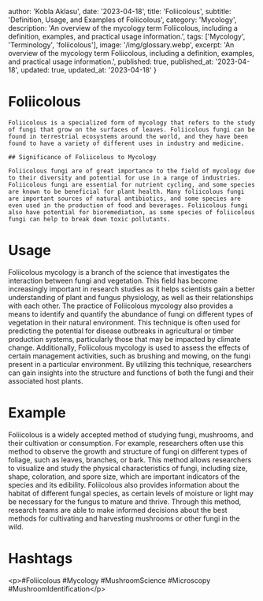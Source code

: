 
  author: 'Kobla Aklasu',
  date: '2023-04-18',
  title: 'Foliicolous',
  subtitle: 'Definition, Usage, and Examples of Foliicolous',
  category: 'Mycology',
  description: 'An overview of the mycology term Foliicolous, including a definition, examples, and practical usage information.',
  tags: ['Mycology', 'Terminology', 'foliicolous'],
  image: '/img/glossary.webp',
  excerpt: 'An overview of the mycology term Foliicolous, including a definition, examples, and practical usage information.',
  published: true,
  published_at: '2023-04-18',
  updated: true,
  updated_at: '2023-04-18'
}




# Foliicolous
    
    Foliicolous is a specialized form of mycology that refers to the study of fungi that grow on the surfaces of leaves. Foliicolous fungi can be found in terrestrial ecosystems around the world, and they have been found to have a variety of different uses in industry and medicine.
    
    ## Significance of Foliicolous to Mycology
    
    Foliicolous fungi are of great importance to the field of mycology due to their diversity and potential for use in a range of industries. Foliicolous fungi are essential for nutrient cycling, and some species are known to be beneficial for plant health. Many foliicolous fungi are important sources of natural antibiotics, and some species are even used in the production of food and beverages. Foliicolous fungi also have potential for bioremediation, as some species of foliicolous fungi can help to break down toxic pollutants.

# Usage

Foliicolous mycology is a branch of the science that investigates the interaction between fungi and vegetation. This field has become increasingly important in research studies as it helps scientists gain a better understanding of plant and fungus physiology, as well as their relationships with each other. The practice of Foliicolous mycology also provides a means to identify and quantify the abundance of fungi on different types of vegetation in their natural environment. This technique is often used for predicting the potential for disease outbreaks in agricultural or timber production systems, particularly those that may be impacted by climate change. Additionally, Foliicolous mycology is used to assess the effects of certain management activities, such as brushing and mowing, on the fungi present in a particular environment. By utilizing this technique, researchers can gain insights into the structure and functions of both the fungi and their associated host plants.

# Example

Foliicolous is a widely accepted method of studying fungi, mushrooms, and their cultivation or consumption. For example, researchers often use this method to observe the growth and structure of fungi on different types of foliage, such as leaves, branches, or bark. This method allows researchers to visualize and study the physical characteristics of fungi, including size, shape, coloration, and spore size, which are important indicators of the species and its edibility. Foliicolous also provides information about the habitat of different fungal species, as certain levels of moisture or light may be necessary for the fungus to mature and thrive. Through this method, research teams are able to make informed decisions about the best methods for cultivating and harvesting mushrooms or other fungi in the wild.

# Hashtags

&lt;p&gt;#Foliicolous #Mycology #MushroomScience #Microscopy #MushroomIdentification&lt;/p&gt;

